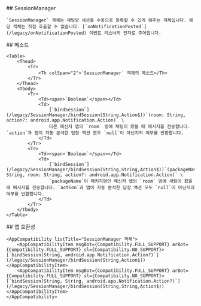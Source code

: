 
<Section>
    ## SessionManager

    `SessionManager` 객체는 채팅방 세션을 수동으로 등록할 수 있게 해주는 객체입니다. 해당 객체는 직접 호출할 수 없습니다. [`onNotificationPosted`](/legacy/onNotificationPosted) 이벤트 리스너의 인자로 주어집니다.
</Section>
<Section>
    ## 메소드

    <Table>
        <Thead>
            <Tr>
                <Th colSpan="2">`SessionManager` 객체의 메소드</Th>
            </Tr>
        </Thead>
        <Tbody>
            <Tr>
                <Td><span>`Boolean`</span></Td>
                <Td>
                    [`bindSession`](/legacy/SessionManager/bindSession(String,Action$))`(room: String, action?: android.app.Notification.Action)` \
                    다른 메신저 앱의 `room` 방에 채팅이 왔을 때 메시지를 전송합니다. `action`과 앱이 자동 분석한 답장 액션 모두 `null`이 아닌지의 여부를 반환합니다.
                </Td>
            </Tr>
            <Tr>
                <Td><span>`Boolean`</span></Td>
                <Td>
                    [`bindSession`](/legacy/SessionManager/bindSession(String,String,Action$))`(packageName: String, room: String, action?: android.app.Notification.Action)` \
                    `packageName`이 패키지명인 메신저 앱의 `room` 방에 채팅이 왔을 때 메시지를 전송합니다. `action`과 앱이 자동 분석한 답장 액션 모두 `null`이 아닌지의 여부를 반환합니다.
                </Td>
            </Tr>
        </Tbody>
    </Table>
</Section>
<Section>
    ## 앱 호환성

    <AppCompatibility listTitle="SessionManager 객체">
        <AppCompatibilityItem msgBot={Compatibility.FULL_SUPPORT} arBot={Compatibility.FULL_SUPPORT} sl={Compatibility.NO_SUPPORT}>[`bindSession(String, android.app.Notification.Action?)`](/legacy/SessionManager/bindSession(String,Action$))</AppCompatibilityItem>
        <AppCompatibilityItem msgBot={Compatibility.FULL_SUPPORT} arBot={Compatibility.FULL_SUPPORT} sl={Compatibility.NO_SUPPORT}>[`bindSession(String, String, android.app.Notification.Action?)`](/legacy/SessionManager/bindSession(String,String,Action$))</AppCompatibilityItem>
    </AppCompatibility>
</Section>